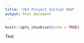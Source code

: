 ```yaml
---
title: "263 Project Initial Rmd"
output: html_document
---
```


```r
knitr::opts_chunk$set(echo = TRUE)
```

Test
